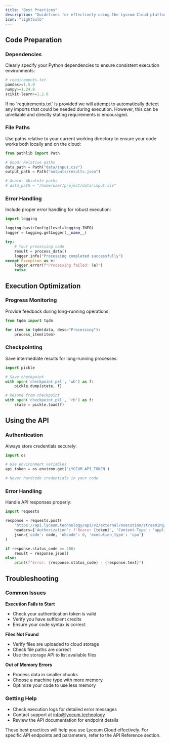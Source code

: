 ```yaml
---
title: "Best Practices"
description: "Guidelines for effectively using the Lyceum Cloud platform"
icon: "lightbulb"
---
```


## Code Preparation

### Dependencies
Clearly specify your Python dependencies to ensure consistent execution environments:

```python
# requirements.txt
pandas>=1.5.0
numpy>=1.24.0
scikit-learn>=1.2.0
```

<Tip>
If no `requirements.txt` is provided we will attempt to automatically detect any imports that could be needed during execution. 
However, this can be unreliable and directly stating requirements is encouraged.
</Tip>

### File Paths
Use paths relative to your current working directory to ensure your code works both locally and on the cloud:

```python
from pathlib import Path

# Good: Relative paths
data_path = Path("data/input.csv")
output_path = Path("outputs/results.json")

# Avoid: Absolute paths
# data_path = "/home/user/project/data/input.csv"
```

### Error Handling
Include proper error handling for robust execution:

```python
import logging

logging.basicConfig(level=logging.INFO)
logger = logging.getLogger(__name__)

try:
    # Your processing code
    result = process_data()
    logger.info("Processing completed successfully")
except Exception as e:
    logger.error(f"Processing failed: {e}")
    raise
```

## Execution Optimization

### Progress Monitoring
Provide feedback during long-running operations:

```python
from tqdm import tqdm

for item in tqdm(data, desc="Processing"):
    process_item(item)
```

### Checkpointing
Save intermediate results for long-running processes:

```python
import pickle

# Save checkpoint
with open('checkpoint.pkl', 'wb') as f:
    pickle.dump(state, f)

# Resume from checkpoint
with open('checkpoint.pkl', 'rb') as f:
    state = pickle.load(f)
```

## Using the API

### Authentication
Always store credentials securely:

```python
import os

# Use environment variables
api_token = os.environ.get('LYCEUM_API_TOKEN')

# Never hardcode credentials in your code
```

### Error Handling
Handle API responses properly:

```python
import requests

response = requests.post(
    'https://api.lyceum.technology/api/v2/external/execution/streaming/start',
    headers={'Authorization': f'Bearer {token}', 'Content-Type': 'application/json'},
    json={'code': code, 'nbcode': 0, 'execution_type': 'cpu'}
)

if response.status_code == 200:
    result = response.json()
else:
    print(f"Error: {response.status_code} - {response.text}")
```


## Troubleshooting

### Common Issues

**Execution Fails to Start**
- Check your authentication token is valid
- Verify you have sufficient credits
- Ensure your code syntax is correct

**Files Not Found**
- Verify files are uploaded to cloud storage
- Check file paths are correct
- Use the storage API to list available files

**Out of Memory Errors**
- Process data in smaller chunks
- Choose a machine type with more memory
- Optimize your code to use less memory

### Getting Help
- Check execution logs for detailed error messages
- Contact support at info@lyceum.technology
- Review the API documentation for endpoint details

<Note>
These best practices will help you use Lyceum Cloud effectively. For specific API endpoints and parameters, refer to the API Reference section.
</Note>